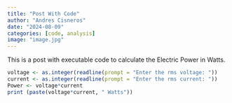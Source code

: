 ```yaml
---
title: "Post With Code"
author: "Andres Cisneros"
date: "2024-08-09"
categories: [code, analysis]
image: "image.jpg"
---
```


This is a post with executable code to calculate the Electric Power in Watts.

```r
voltage <- as.integer(readline(prompt = "Enter the rms voltage: "))
current <- as.integer(readline(prompt = "Enter the rms current: "))
Power <- voltage*current
print (paste(voltage*current, " Watts"))


```
